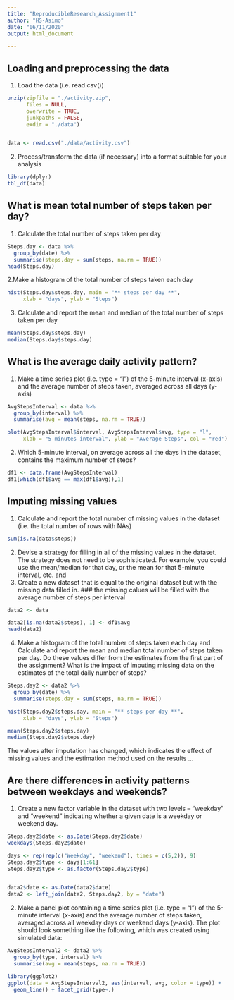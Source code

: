 ```yaml
---
title: "ReproducibleResearch_Assignment1"
author: "HS-Asimo"
date: "06/11/2020"
output: html_document

---
```

## Loading and preprocessing the data

1. Load the data (i.e. read.csv())
``` r

unzip(zipfile = "./activity.zip", 
      files = NULL, 
      overwrite = TRUE, 
      junkpaths = FALSE, 
      exdir = "./data")


data <- read.csv("./data/activity.csv")
```

2. Process/transform the data (if necessary) into a format suitable for your analysis
``` r

library(dplyr)
tbl_df(data)
```


## What is mean total number of steps taken per day?

1. Calculate the total number of steps taken per day
```r

Steps.day <- data %>%
  group_by(date) %>%
  summarise(steps.day = sum(steps, na.rm = TRUE))
head(Steps.day)
```

2.Make a histogram of the total number of steps taken each day
```r

hist(Steps.day$steps.day, main = "** steps per day **",
     xlab = "days", ylab = "Steps")
```

3. Calculate and report the mean and median of the total number of steps taken per day
``` r

mean(Steps.day$steps.day)
median(Steps.day$steps.day)

```


## What is the average daily activity pattern?

1. Make a time series plot (i.e. type = "l") of the 5-minute interval (x-axis) and the average number of steps taken, averaged across all days (y-axis)
``` r

AvgStepsInterval <- data %>%
  group_by(interval) %>%
  summarise(avg = mean(steps, na.rm = TRUE))

plot(AvgStepsInterval$interval, AvgStepsInterval$avg, type = "l",
     xlab = "5-minutes interval", ylab = "Average Steps", col = "red")

```

2. Which 5-minute interval, on average across all the days in the dataset, contains the maximum number of steps?
``` r
df1 <- data.frame(AvgStepsInterval)
df1[which(df1$avg == max(df1$avg)),1]
```


## Imputing missing values

1. Calculate and report the total number of missing values in the dataset (i.e. the total number of rows with NAs)
``` r

sum(is.na(data$steps))
```

2. Devise a strategy for filling in all of the missing values in the dataset. The strategy does not need to be sophisticated. For example, you could use the mean/median for that day, or the mean for that 5-minute interval, etc.
and
3. Create a new dataset that is equal to the original dataset but with the missing data filled in.
### the missing calues will be filled with the average number of steps per interval
```r
data2 <- data

data2[is.na(data2$steps), 1] <- df1$avg
head(data2)
```

4. Make a histogram of the total number of steps taken each day and Calculate and report the mean and median total number of steps taken per day. Do these values differ from the estimates from the first part of the assignment? What is the impact of imputing missing data on the estimates of the total daily number of steps?

```r

Steps.day2 <- data2 %>%
  group_by(date) %>%
  summarise(steps.day = sum(steps, na.rm = TRUE))

hist(Steps.day2$steps.day, main = "** steps per day **",
     xlab = "days", ylab = "Steps")

mean(Steps.day2$steps.day)
median(Steps.day2$steps.day)
```

The values after imputation has changed, which indicates the effect of missing values and the estimation method used on the results ...


## Are there differences in activity patterns between weekdays and weekends?

1. Create a new factor variable in the dataset with two levels -- "weekday" and "weekend" indicating whether a given date is a weekday or weekend day.
``` r

Steps.day2$date <- as.Date(Steps.day2$date)
weekdays(Steps.day2$date)

days <- rep(rep(c("Weekday", "weekend"), times = c(5,2)), 9)
Steps.day2$type <- days[1:61]
Steps.day2$type <- as.factor(Steps.day2$type)


data2$date <- as.Date(data2$date)
data2 <- left_join(data2, Steps.day2, by = "date")

```

2. Make a panel plot containing a time series plot (i.e. type = "l") of the 5-minute interval (x-axis) and the average number of steps taken, averaged across all weekday days or weekend days (y-axis). The plot should look something like the following, which was created using simulated data:
``` r

AvgStepsInterval2 <- data2 %>%
  group_by(type, interval) %>%
  summarise(avg = mean(steps, na.rm = TRUE))

library(ggplot2)
ggplot(data = AvgStepsInterval2, aes(interval, avg, color = type)) +
  geom_line() + facet_grid(type~.)

```

